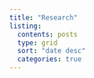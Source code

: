 ```yaml
---
title: "Research"
listing: 
  contents: posts
  type: grid 
  sort: "date desc"
  categories: true
---
```

